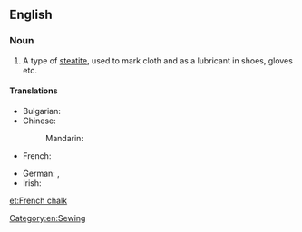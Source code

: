 ==English==

===Noun===
{{en-noun|-}}

# A type of [[steatite]], used to mark cloth and as a lubricant in shoes, gloves etc.

====Translations====
{{trans-top|type of steatite}}
* Bulgarian: {{t|bg|шивашка креда|f|sc=Cyrl}}
* Chinese:
*: Mandarin: {{t+|cmn|滑石粉}}
* French: {{t|fr|craie de tailleur|f}}
{{trans-mid}}
* German: {{t|de|Federweiß|n}}, {{t+|de|Talkum|n}}
* Irish: {{t|ga|cailc fhrancach|f}}
{{trans-bottom}}

[[Category:en:Sewing]]

[[et:French chalk]]